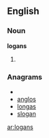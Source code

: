 ==English==

===Noun===
'''logans'''

# {{plural of|[[logan]]}}

===Anagrams===
* {{alphagram|aglnos}}
* [[anglos#English|anglos]]
* [[longas#English|longas]]
* [[slogan#English|slogan]]

[[ar:logans]]